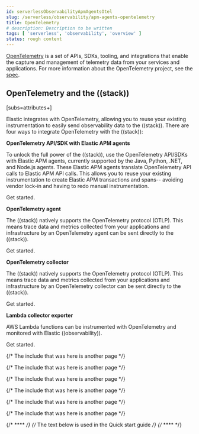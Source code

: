 ```yaml
---
id: serverlessObservabilityApmAgentsOtel
slug: /serverless/observability/apm-agents-opentelemetry
title: OpenTelemetry
# description: Description to be written
tags: [ 'serverless', 'observability', 'overview' ]
status: rough content
---
```



<RoughContent />


<div id="open-telemetry"></div>














[OpenTelemetry]({ot_what}) is a set of APIs, SDKs, tooling, and integrations that enable the capture and management of
telemetry data from your services and applications. For more information about the
OpenTelemetry project, see the [spec]({ot_spec}).

## OpenTelemetry and the ((stack))

[subs=attributes+]
<DiagramsApmOtelArchitecture />

Elastic integrates with OpenTelemetry, allowing you to reuse your existing instrumentation
to easily send observability data to the ((stack)).
There are four ways to integrate OpenTelemetry with the ((stack)):

**OpenTelemetry API/SDK with Elastic APM agents**

To unlock the full power of the ((stack)), use the OpenTelemetry API/SDKs with Elastic APM agents,
currently supported by the Java, Python, .NET, and Node.js agents.
These Elastic APM agents translate OpenTelemetry API calls to Elastic APM API calls.
This allows you to reuse your existing instrumentation to create Elastic APM transactions and spans--
avoiding vendor lock-in and having to redo manual instrumentation.

<DocLink id="serverlessObservabilityApmAgentsOtelApisdkWithElasticApmAgents">Get started</DocLink>.

**OpenTelemetry agent**

The ((stack)) natively supports the OpenTelemetry protocol (OTLP).
This means trace data and metrics collected from your applications and infrastructure by an
OpenTelemetry agent can be sent directly to the ((stack)).

<DocLink id="serverlessObservabilityApmAgentsOtelNativeSupport" section="send-data-from-an-opentelemetry-agent">Get started</DocLink>.

**OpenTelemetry collector**

The ((stack)) natively supports the OpenTelemetry protocol (OTLP).
This means trace data and metrics collected from your applications and infrastructure by an
OpenTelemetry collector can be sent directly to the ((stack)).

<DocLink id="serverlessObservabilityApmAgentsOtelNativeSupport" section="send-data-from-an-opentelemetry-collector">Get started</DocLink>.

**Lambda collector exporter**

AWS Lambda functions can be instrumented with OpenTelemetry and monitored with Elastic ((observability)).

<DocLink id="serverlessObservabilityApmAgentsOtelOtherExecutionEnvironments" section="aws-lambda-support">Get started</DocLink>.

{/* The include that was here is another page */}

{/* The include that was here is another page */}

{/* The include that was here is another page */}

{/* The include that was here is another page */}

{/* The include that was here is another page */}

{/* The include that was here is another page */}

{/* **** */}
{/* The text below is used in the Quick start guide */}
<Snippet1 />
{/* **** */}